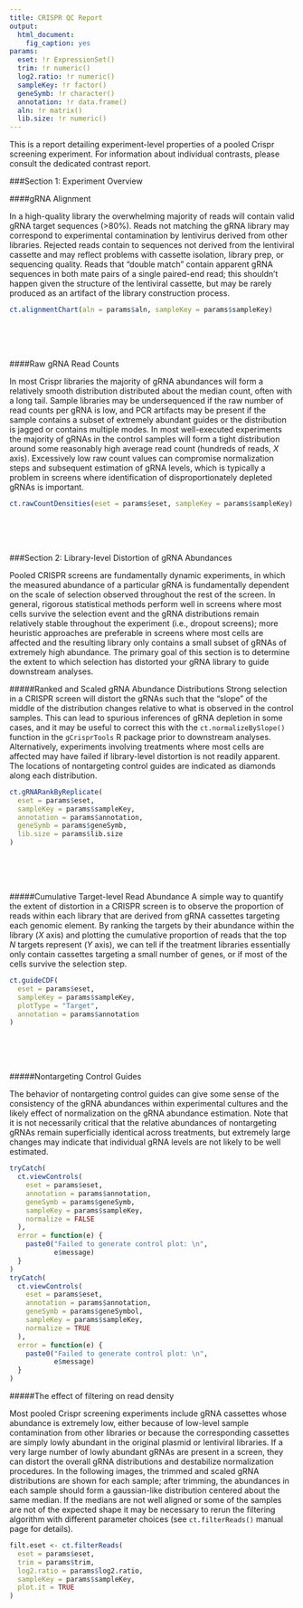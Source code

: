 ```yaml
---
title: CRISPR QC Report
output: 
  html_document:
    fig_caption: yes
params:
  eset: !r ExpressionSet()
  trim: !r numeric()
  log2.ratio: !r numeric()
  sampleKey: !r factor()
  geneSymb: !r character()
  annotation: !r data.frame()
  aln: !r matrix()
  lib.size: !r numeric()
---
```


This is a report detailing experiment-level properties of a pooled Crispr screening experiment. For information about individual contrasts, please consult the dedicated contrast report. 

###Section 1: Experiment Overview 

####gRNA Alignment

In a high-quality library the overwhelming majority of reads will contain valid
gRNA target sequences (>80%). Reads not matching the gRNA library may correspond
to experimental contamination by lentivirus derived from other libraries.
Rejected reads contain to sequences not derived from the lentiviral cassette and
may reflect problems with cassette isolation, library prep, or sequencing
quality. Reads that "double match" contain apparent gRNA sequences in both mate
pairs of a single paired-end read; this shouldn't happen given the structure of
the lentiviral cassette, but may be rarely produced as an artifact of the
library construction process.

```r
ct.alignmentChart(aln = params$aln, sampleKey = params$sampleKey)
```

<br/>
<br/>
<br/>

####Raw gRNA Read Counts

In most Crispr libraries the majority of gRNA abundances will form a relatively
smooth distribution distributed about the median count, often with a long tail.
Sample libraries may be undersequenced if the raw number of read counts per gRNA
is low, and PCR artifacts may be present if the sample contains a subset of
extremely abundant guides or the distribution is jagged or contains multiple
modes. In most well-executed experiments the majority of gRNAs in the control
samples will form a tight distribution around some reasonably high average read
count (hundreds of reads, *X* axis). Excessively low raw count values can
compromise normalization steps and subsequent estimation of gRNA levels, which
is typically a problem in screens where identification of disproportionately
depleted gRNAs is important.

```r
ct.rawCountDensities(eset = params$eset, sampleKey = params$sampleKey)
```

<br/>
<br/>
<br/>

###Section 2: Library-level Distortion of gRNA Abundances

Pooled CRISPR screens are fundamentally dynamic experiments, in which the
measured abundance of a particular gRNA is fundamentally dependent on the scale
of selection observed throughout the rest of the screen. In general, rigorous
statistical methods perform well in screens where most cells survive the
selection event and the gRNA distributions remain relatively stable throughout
the experiment (i.e., dropout screens); more heuristic approaches are preferable
in screens where most cells are affected and the resulting library only contains
a small subset of gRNAs of extremely high abundance. The primary goal of this
section is to determine the extent to which selection has distorted your gRNA
library to guide downstream analyses.

#####Ranked and Scaled gRNA Abundance Distributions 
Strong selection in a CRISPR screen will distort the gRNAs such that the "slope"
of the middle of the distribution changes relative to what is observed in the
control samples. This can lead to spurious inferences of gRNA depletion in some
cases, and it may be useful to correct this with the `ct.normalizeBySlope()`
function in the `gCrisprTools` R package prior to downstream analyses.
Alternatively, experiments involving treatments where most cells are affected
may have failed if library-level distortion is not readily apparent. The
locations of nontargeting control guides are indicated as diamonds along each
distribution.

```r
ct.gRNARankByReplicate(
  eset = params$eset, 
  sampleKey = params$sampleKey, 
  annotation = params$annotation, 
  geneSymb = params$geneSymb,
  lib.size = params$lib.size
)  
```

<br/>
<br/>
<br/>



#####Cumulative Target-level Read Abundance
A simple way to quantify the extent of distortion in a CRISPR screen is to
observe the proportion of reads within each library that are derived from gRNA
cassettes targeting each genomic element. By ranking the targets by their
abundance within the library (*X* axis) and plotting the cumulative proportion
of reads that the top *N* targets represent (*Y* axis), we can tell if the
treatment libraries essentially only contain cassettes targeting a small number
of genes, or if most of the cells survive the selection step.

```r
ct.guideCDF(
  eset = params$eset,
  sampleKey = params$sampleKey,
  plotType = "Target",
  annotation = params$annotation
)
```


<br/>
<br/>
<br/>

#####Nontargeting Control Guides

The behavior of nontargeting control guides can give some sense of the
consistency of the gRNA abundances within experimental cultures and the likely
effect of normalization on the gRNA abundance estimation. Note that it is not
necessarily critical that the relative abundances of nontargeting gRNAs remain
superficially identical across treatments, but extremely large changes may
indicate that individual gRNA levels are not likely to be well estimated.

```r
tryCatch(
  ct.viewControls(
    eset = params$eset,
    annotation = params$annotation,
    geneSymb = params$geneSymb,
    sampleKey = params$sampleKey,
    normalize = FALSE
  ),
  error = function(e) {
    paste0("Failed to generate control plot: \n", 
           e$message)
  }
)
tryCatch(
  ct.viewControls(
    eset = params$eset,
    annotation = params$annotation,
    geneSymb = params$geneSymbol,
    sampleKey = params$sampleKey,
    normalize = TRUE
  ),
  error = function(e) {
    paste0("Failed to generate control plot: \n", 
           e$message)
  }
)
```


#####The effect of filtering on read density

Most pooled Crispr screening experiments include gRNA cassettes whose abundance 
is extremely low, either because of low-level sample contamination from other 
libraries or because the corresponding cassettes are simply lowly abundant in the original 
plasmid or lentiviral libraries. If a very large number of lowly abundant gRNAs are present 
in a screen, they can distort the overall gRNA distributions and destabilize normalization 
procedures. In the following images, the trimmed and scaled gRNA distributions are shown 
for each sample; after trimming, the abundances in each sample should form a gaussian-like 
distribution centered about the same median. If the medians are not well aligned or some of 
the samples are not of the expected shape it may be necessary to rerun the filtering algorithm 
with different parameter choices (see `ct.filterReads()` manual page for details). 


```r
filt.eset <- ct.filterReads(
  eset = params$eset,
  trim = params$trim,
  log2.ratio = params$log2.ratio,
  sampleKey = params$sampleKey,
  plot.it = TRUE
)
```
